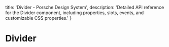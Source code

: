 
  title: 'Divider - Porsche Design System',
  description: 'Detailed API reference for the Divider component, including properties, slots, events, and customizable CSS properties.'
}

# Divider <ComponentStatus tagName="p-divider"></ComponentStatus>

<ComponentApi tagName="p-divider" />